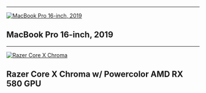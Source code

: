 
---

[![MacBook Pro 16-inch, 2019](@/images/macbook_pro_16.jpg)](https://support.apple.com/en-gb/111932)
## MacBook Pro 16-inch, 2019

---

[![Razer Core X Chroma](@/images/razer_egpu_core_x_chroma.png)](https://www.razer.com/gb-en/gaming-egpus/razer-core-x)
## Razer Core X Chroma w/ Powercolor AMD RX 580 GPU